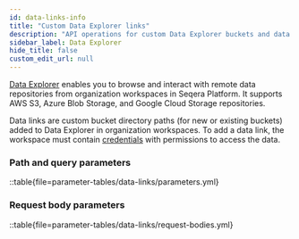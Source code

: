 ```yaml
---
id: data-links-info
title: "Custom Data Explorer links"
description: "API operations for custom Data Explorer buckets and data links in Seqera Platform"
sidebar_label: Data Explorer
hide_title: false
custom_edit_url: null
---
```



[Data Explorer](https://docs.seqera.io/platform-cloud/data/data-explorer) enables you to browse and interact with remote data repositories from organization workspaces in Seqera Platform. It supports AWS S3, Azure Blob Storage, and Google Cloud Storage repositories. 

Data links are custom bucket directory paths (for new or existing buckets) added to Data Explorer in organization workspaces. To add a data link, the workspace must contain [credentials](https://docs.seqera.io/platform-cloud/credentials/overview) with permissions to access the data. 

### Path and query parameters 

::table{file=parameter-tables/data-links/parameters.yml}

### Request body parameters 

::table{file=parameter-tables/data-links/request-bodies.yml}